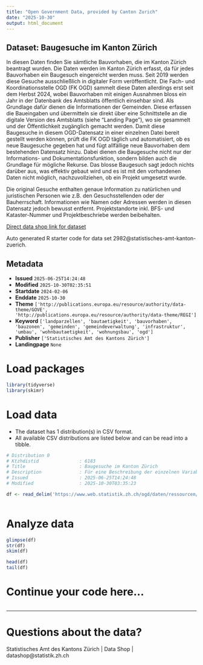 ```yaml
---
title: "Open Government Data, provided by Canton Zurich"
date: "2025-10-30"
output: html_document
---
```


## Dataset: Baugesuche im Kanton Zürich

In diesen Daten finden Sie sämtliche Bauvorhaben, die im Kanton Zürich beantragt wurden. Die Daten werden im Kanton Zürich erfasst, da für jedes Bauvorhaben ein Baugesuch eingereicht werden muss. Seit 2019 werden diese Gesuche ausschließlich in digitaler Form veröffentlicht.  Die Fach- und Koordinationsstelle OGD (FK OGD) sammelt diese Daten allerdings erst seit dem Herbst 2024, wobei Bauvorhaben mit einigen Ausnahmen bloss ein Jahr in der Datenbank des Amtsblatts öffentlich einsehbar sind. Als Grundlage dafür dienen die Informationen der Gemeinden. Diese erfassen die Baueingaben und übermitteln sie direkt über eine Schnittstelle an die digitale Version des Amtsblatts (siehe "Landing Page"), wo sie gesammelt und der Öffentlichkeit zugänglich gemacht werden. Damit diese Baugesuche in diesem OGD-Datensatz in einer einzelnen Datei bereit gestellt werden können, prüft die FK OGD täglich und automatisiert, ob es neue Baugesuche gegeben hat und fügt allfällige neue Bauvorhaben dem bestehenden Datensatz hinzu. Dabei dienen die Baugesuche nicht nur der Informations- und Dokumentationsfunktion, sondern bilden auch die Grundlage für mögliche Rekurse. Das blosse Baugesuch sagt jedoch nichts darüber aus, was effektiv gebaut wird und es ist mit den vorhandenen Daten nicht möglich, nachzuvollziehen, ob ein Projekt umgesetzt wurde.

Die original Gesuche enthalten genaue Information zu natürlichen und juristischen Personen wie z.B. den Gesuchsstellenden oder der Bauherrschaft. Informationen wie Namen oder Adressen werden in diesen Datensatz jedoch bewusst entfernt. Projektstandorte inkl. BFS- und Kataster-Nummer und Projektbeschriebe werden beibehalten.

[Direct data shop link for dataset](https://www.zh.ch/de/politik-staat/statistik-daten/datenkatalog.html#/datasets/2982@statistisches-amt-kanton-zuerich)

Auto generated R starter code for data set 2982@statistisches-amt-kanton-zuerich.

## Metadata

- **Issued** `2025-06-25T14:24:48`
- **Modified** `2025-10-30T02:35:51`
- **Startdate** `2024-02-06`
- **Enddate** `2025-10-30`
- **Theme** `['http://publications.europa.eu/resource/authority/data-theme/GOVE', 'http://publications.europa.eu/resource/authority/data-theme/REGI']`
- **Keyword** `['landparzellen', 'bautaetigkeit', 'bauvorhaben', 'bauzonen', 'gemeinden', 'gemeindeverwaltung', 'infrastruktur', 'umbau', 'wohnbautaetigkeit', 'wohnungsbau', 'ogd']`
- **Publisher** `['Statistisches Amt des Kantons Zürich']`
- **Landingpage** `None`


# Load packages

```r

library(tidyverse)
library(skimr)

```

# Load data

-   The dataset has 1 distribution(s) in CSV format.
-   All available CSV distributions are listed below and can be read into a tibble.

```r

# Distribution 0
# Ktzhdistid               : 6183
# Title                    : Baugesuche im Kanton Zürich
# Description              : Für eine Beschreibung der einzelnen Variablen siehe "weitere Informationen" auf der Startseite des Datensatzes.
# Issued                   : 2025-06-25T14:24:48
# Modified                 : 2025-10-30T03:35:23

df <- read_delim('https://www.web.statistik.zh.ch/ogd/daten/ressourcen/KTZH_00002982_00006183.csv')



```

# Analyze data

```r

glimpse(df)
str(df)
skim(df)

head(df)
tail(df)

```

# Continue your code here...

```r

```

------------------------------------------------------------------------

# Questions about the data?

Statistisches Amt des Kantons Zürich | Data Shop | datashop@statistik.zh.ch
